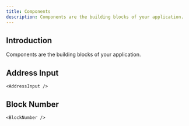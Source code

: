 ```yaml
---
title: Components
description: Components are the building blocks of your application.
---
```


## Introduction

Components are the building blocks of your application.

## Address Input

```tsx
<AddressInput />
```

## Block Number

```tsx
<BlockNumber />
```